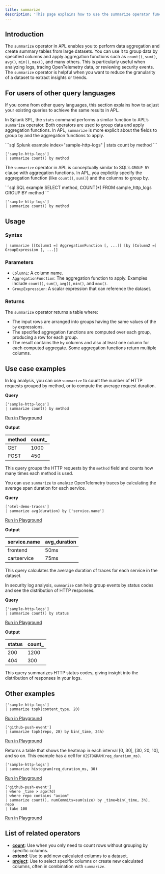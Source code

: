 ```yaml
---
title: summarize
description: 'This page explains how to use the summarize operator function in APL.'
---
```


## Introduction

The `summarize` operator in APL enables you to perform data aggregation and create summary tables from large datasets. You can use it to group data by specified columns and apply aggregation functions such as `count()`, `sum()`, `avg()`, `min()`, `max()`, and many others. This is particularly useful when analyzing logs, tracing OpenTelemetry data, or reviewing security events. The `summarize` operator is helpful when you want to reduce the granularity of a dataset to extract insights or trends.

## For users of other query languages

If you come from other query languages, this section explains how to adjust your existing queries to achieve the same results in APL.

<AccordionGroup>
<Accordion title="Splunk SPL users">

In Splunk SPL, the `stats` command performs a similar function to APL’s `summarize` operator. Both operators are used to group data and apply aggregation functions. In APL, `summarize` is more explicit about the fields to group by and the aggregation functions to apply.

<CodeGroup>
```sql Splunk example
index="sample-http-logs" | stats count by method
```

```kusto APL equivalent
['sample-http-logs']
| summarize count() by method
```
</CodeGroup>

</Accordion>
<Accordion title="ANSI SQL users">

The `summarize` operator in APL is conceptually similar to SQL’s `GROUP BY` clause with aggregation functions. In APL, you explicitly specify the aggregation function (like `count()`, `sum()`) and the columns to group by.

<CodeGroup>
```sql SQL example
SELECT method, COUNT(*) 
FROM sample_http_logs 
GROUP BY method
```

```kusto APL equivalent
['sample-http-logs']
| summarize count() by method
```
</CodeGroup>

</Accordion>
</AccordionGroup>

## Usage

### Syntax

```kusto
| summarize [[Column1 =] AggregationFunction [, ...]] [by [Column2 =] GroupExpression [, ...]]
```

### Parameters

- `Column1`: A column name.
- `AggregationFunction`: The aggregation function to apply. Examples include `count()`, `sum()`, `avg()`, `min()`, and `max()`.
- `GroupExpression`: A scalar expression that can reference the dataset.

### Returns

The `summarize` operator returns a table where:
- The input rows are arranged into groups having the same values of the `by` expressions.
- The specified aggregation functions are computed over each group, producing a row for each group.
- The result contains the `by` columns and also at least one column for each computed aggregate. Some aggregation functions return multiple columns.

## Use case examples

<Tabs>
<Tab title="Log analysis">

In log analysis, you can use `summarize` to count the number of HTTP requests grouped by method, or to compute the average request duration.

**Query**

```kusto
['sample-http-logs']
| summarize count() by method
```

[Run in Playground](https://play.axiom.co/axiom-play-qf1k/explorer?initForm=%7B%22apl%22%3A%22%5B%27sample-http-logs%27%5D%20%7C%20summarize%20count()%20by%20method%22%7D)

**Output**

| method | count_ |
|--------|--------|
| GET    | 1000   |
| POST   | 450    |

This query groups the HTTP requests by the `method` field and counts how many times each method is used.

</Tab>
<Tab title="OpenTelemetry traces">

You can use `summarize` to analyze OpenTelemetry traces by calculating the average span duration for each service.

**Query**

```kusto
['otel-demo-traces']
| summarize avg(duration) by ['service.name']
```

[Run in Playground](https://play.axiom.co/axiom-play-qf1k/explorer?initForm=%7B%22apl%22%3A%22%5B%27otel-demo-traces%27%5D%20%7C%20summarize%20avg(duration)%20by%20%5B%27service.name%27%5D%22%7D)

**Output**

| service.name          | avg_duration |
|-----------------------|--------------|
| frontend              | 50ms         |
| cartservice           | 75ms         |

This query calculates the average duration of traces for each service in the dataset.

</Tab>
<Tab title="Security logs">

In security log analysis, `summarize` can help group events by status codes and see the distribution of HTTP responses.

**Query**

```kusto
['sample-http-logs']
| summarize count() by status
```

[Run in Playground](https://play.axiom.co/axiom-play-qf1k/explorer?initForm=%7B%22apl%22%3A%22%5B%27sample-http-logs%27%5D%20%7C%20summarize%20count()%20by%20status%22%7D)

**Output**

| status | count_ |
|--------|--------|
| 200    | 1200   |
| 404    | 300    |

This query summarizes HTTP status codes, giving insight into the distribution of responses in your logs.

</Tab>
</Tabs>

## Other examples

```kusto
['sample-http-logs']
| summarize topk(content_type, 20)
```

[Run in Playground](https://play.axiom.co/axiom-play-qf1k/explorer?initForm=%7B%22apl%22%3A%22%5B%27sample-http-logs%27%5D%20%7C%20summarize%20topk(content_type%2C%2020)%22%2C%22queryOptions%22%3A%7B%22quickRange%22%3A%2230d%22%7D%7D)

```kusto
['github-push-event']
| summarize topk(repo, 20) by bin(_time, 24h)
```

[Run in Playground](https://play.axiom.co/axiom-play-qf1k/explorer?initForm=%7B%22apl%22%3A%22%5B%27github-push-event%27%5D%7C%20summarize%20topk(repo%2C%2020)%20by%20bin(_time%2C%2024h)%22%2C%22queryOptions%22%3A%7B%22quickRange%22%3A%2230d%22%7D%7D)

Returns a table that shows the heatmap in each interval [0, 30], [30, 20, 10], and so on. This example has a cell for `HISTOGRAM(req_duration_ms)`.

```kusto
['sample-http-logs']
| summarize histogram(req_duration_ms, 30)
```

[Run in Playground](https://play.axiom.co/axiom-play-qf1k/explorer?initForm=%7B%22apl%22%3A%22%5B%27sample-http-logs%27%5D%20%7C%20summarize%20histogram(req_duration_ms%2C%2030)%22%2C%22queryOptions%22%3A%7B%22quickRange%22%3A%2230d%22%7D%7D)

```kusto
['github-push-event']
| where _time > ago(7d)
| where repo contains "axiom"
| summarize count(), numCommits=sum(size) by _time=bin(_time, 3h), repo
| take 100
```

[Run in Playground](https://play.axiom.co/axiom-play-qf1k/explorer?initForm=%7B%22apl%22%3A%22%5B%27github-push-event%27%5D%20%7C%20where%20_time%20%3E%20ago(7d)%20%7C%20where%20repo%20contains%20%5C%22axiom%5C%22%20%7C%20summarize%20count()%2C%20numCommits%3Dsum(size)%20by%20_time%3Dbin(_time%2C%203h)%2C%20repo%20%7C%20take%20100%22%2C%22queryOptions%22%3A%7B%22quickRange%22%3A%2230d%22%7D%7D)

## List of related operators

- [**count**](/apl/tabular-operators/count-operator): Use when you only need to count rows without grouping by specific columns.
- [**extend**](/apl/tabular-operators/extend-operator): Use to add new calculated columns to a dataset.
- [**project**](/apl/tabular-operators/project-operator): Use to select specific columns or create new calculated columns, often in combination with `summarize`.